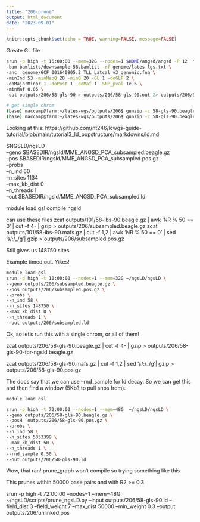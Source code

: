 ```yaml
---
title: "206-prune"
output: html_document
date: "2023-09-01"
---
```


```r
knitr::opts_chunk$set(echo = TRUE, warning=FALSE, message=FALSE)
```

Greate GL file

```sh
srun -p high -t 16:00:00 --mem=32G --nodes=1 $HOME/angsd/angsd -P 12  \
-bam bamlists/downsample-58.bamlist -rf genome/lates-lgs.txt \
-anc  genome/GCF_001640805.2_TLL_Latcal_v3_genomic.fna \
-minInd 53 -minMapQ 20 -minQ 20 -GL 1 -doGLF 2 \
-doMajorMinor 1 -doPost 1 -doMaf 1 -SNP_pval 1e-6 \
-minMaf 0.05 \
-out outputs/206/58-gls-90 > outputs/206/58-gls-90.out 2> outputs/206/58-gls-90.err &

# get single chrom
(base) maccamp@farm:~/lates-wgs/outputs/206$ gunzip -c 58-gls-90.beagle.gz |head -n 1 > header.txt
(base) maccamp@farm:~/lates-wgs/outputs/206$ gunzip -c 58-gls-90.beagle.gz | grep "NC_066834.1" > NC_066834.1.beagle

```

Looking at this: https://github.com/nt246/lcwgs-guide-tutorial/blob/main/tutorial3_ld_popstructure/markdowns/ld.md

$NGSLD/ngsLD \
--geno $BASEDIR/ngsld/MME_ANGSD_PCA_subsampled.beagle.gz \
--pos $BASEDIR/ngsld/MME_ANGSD_PCA_subsampled.pos.gz \
--probs \
--n_ind 60 \
--n_sites 1134 \
--max_kb_dist 0 \
--n_threads 1 \
--out $BASEDIR/ngsld/MME_ANGSD_PCA_subsampled.ld 

module load gsl
compile ngsld

can use these files
zcat outputs/101/58-ibs-90.beagle.gz | awk 'NR % 50 == 0' | cut -f 4- | gzip  > outputs/206/subsampled.beagle.gz
zcat outputs/101/58-ibs-90.mafs.gz | cut -f 1,2 |  awk 'NR % 50 == 0' | sed 's/:/_/g'| gzip > outputs/206/subsampled.pos.gz

Still gives us 148750 sites. 

Example timed out. Yikes!
```sh
module load gsl
srun -p high -t 10:00:00 --nodes=1 --mem=32G ~/ngsLD/ngsLD \
--geno outputs/206/subsampled.beagle.gz \
--pos outputs/206/subsampled.pos.gz \
--probs \
--n_ind 58 \
--n_sites 148750 \
--max_kb_dist 0 \
--n_threads 1 \
--out outputs/206/subsampled.ld 
```


Ok, so let's run this with a single chrom, or all of them!


zcat outputs/206/58-gls-90.beagle.gz | cut -f 4- | gzip  > outputs/206/58-gls-90-for-ngsld.beagle.gz

zcat outputs/206/58-gls-90.mafs.gz | cut -f 1,2 | sed 's/:/_/g'| gzip > outputs/206/58-gls-90.pos.gz


The docs say that we can use --rnd_sample for ld decay. So we can get this and then find a window (5Kb? to pull snps from).

```sh
module load gsl

srun -p high -t 72:00:00 --nodes=1 --mem=48G  ~/ngsLD/ngsLD \
--geno outputs/206/58-gls-90.beagle.gz \
--posH  outputs/206/58-gls-90.pos.gz \
--probs \
--n_ind 58 \
--n_sites 5353399 \
--max_kb_dist 50 \
--n_threads 1 \
--rnd_sample 0.50 \
--out outputs/206/58-gls-90.ld 
```


Wow, that ran!
prune_graph won't compile so trying something like this

This prunes within 50000 base pairs and with R2 >= 0.3

srun -p high -t 72:00:00 --nodes=1 --mem=48G  ~/ngsLD/scripts/prune_ngsLD.py  --input outputs/206/58-gls-90.ld --field_dist 3 --field_weight 7 --max_dist 50000 --min_weight 0.3  --output outputs/206/unlinked.pos

